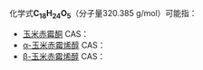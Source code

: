{{DISPLAYTITLE:C<sub>18</sub>H<sub>24</sub>O<sub>5</sub>}}{{MolFormDisambigNav|C=18|H=24|O=5}}
化学式'''C<sub>18</sub>H<sub>24</sub>O<sub>5</sub>'''（分子量320.385 g/mol）可能指：

* [[玉米赤霉酮|玉米赤霉酮]]  CAS：{{CAS|5975-78-0}}
* [[α-玉米赤霉烯醇|α-玉米赤霉烯醇]]  CAS：{{CAS|36455-72-8}}
* [[β-玉米赤霉烯醇|β-玉米赤霉烯醇]]  CAS：{{CAS|71030-11-0}}

{{MolFormDisambig}}